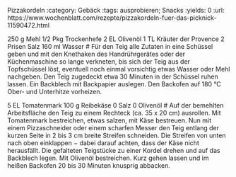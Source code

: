 Pizzakordeln
:category: Gebäck
:tags: ausprobieren; Snacks
:yields: 0
:url: https://www.wochenblatt.com/rezepte/pizzakordeln-fuer-das-picknick-11590472.html

250 g	Mehl
1/2 Pkg	Trockenhefe
2 EL	Olivenöl
1 TL	Kräuter der Provence
2 Prisen	Salz
160 ml	Wasser
# Für den Teig alle Zutaten in eine Schüssel geben und mit den Knethaken des Handrührgerätes oder der Küchenmaschine so lange verkneten, bis sich der Teig aus der Topfschüssel löst, eventuell noch einmal vorsichtig etwas Wasser oder Mehl nachgeben.
  Den Teig zugedeckt etwa 30 Minuten in der Schüssel ruhen lassen.
  Ein Backblech mit Backpapier auslegen. Den Back­ofen auf 180 °C Ober- und Unterhitze vorheizen.


5 EL Tomatenmark
100 g	Reibekäse
0 Salz
0 Olivenöl
# Auf der bemehlten Arbeitsfläche den Teig zu einem Rechteck (ca. 35 x 20 cm) ausrollen. Mit Tomatenmark bestreichen, etwas salzen, mit Käse bestreuen. Nun mit einem Pizzaschneider oder einem scharfen Messer den Teig entlang der kurzen Seite in 2 bis 3 cm breite Streifen schneiden. Die Streifen von unten nach oben einklappen − dabei darauf achten, dass der Käse nicht herausfällt. Die gefalteten Teigstücke zu einer Kordel drehen und auf das Backblech legen. Mit Olivenöl bestreichen.
  Kurz gehen lassen und im heißen Backofen 20 bis 30 Minuten knusprig abbacken.
